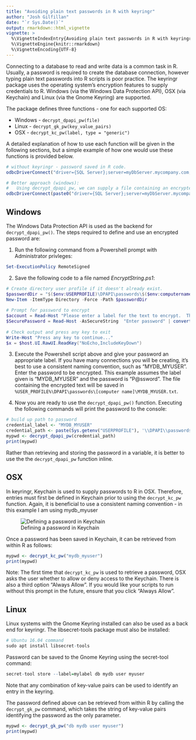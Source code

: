 ```yaml
---
title: "Avoiding plain text passwords in R with keyringr"
author: "Josh Gilfillan"
date: "`r Sys.Date()`"
output: rmarkdown::html_vignette
vignette: >
  %\VignetteIndexEntry{Avoiding plain text passwords in R with keyringr}
  %\VignetteEngine{knitr::rmarkdown}
  %\VignetteEncoding{UTF-8}
---
```


Connecting to a database to read and write data is a common task in R.  Usually, a password is required to create the database connection, however typing plain text passwords into R scripts is poor practice.  The keyringr package uses the operating system's encryption features to supply credentials to R.  Windows (via the Windows Data Protection API), OSX (via Keychain) and Linux (via the Gnome Keyring) are supported.

The package defines three functions - one for each supported OS:

  * Windows - `decrypt_dpapi_pw(file)`
  * Linux - `decrypt_gk_pw(key_value_pairs)`
  * OSX - `decrypt_kc_pw(label, type = "generic")`

A detailed explanation of how to use each function will be given in the following sections, but a simple example of how one would use these functions is provided below.

```r
# without keyringr - password saved in R code.
odbcDriverConnect("driver={SQL Server};server=myDbServer.mycompany.com;database=mydb;uid=myuser;pwd=P@ssw0rd")

# Better approach (windows):
#   Using decrypt_dpapi_pw, we can supply a file containing an encrypted string.
odbcDriverConnect(paste0("driver={SQL Server};server=myDbServer.mycompany.com;database=mydb;uid=myuser;pwd=", decrypt_dpapi_pw("myEncryptedPw.txt")))
```


## Windows
The Windows Data Protection API is used as the backend for `decrypt_dpapi_pw()`.  The steps required to define and use an encrypted password are:

  1.  Run the following command from a Powershell prompt with Administrator privleges:
    
```Powershell
Set-ExecutionPolicy RemoteSigned
```
  
  2. Save the following code to a file named _EncryptString.ps1_:
  
```Powershell
# Create directory user profile if it doesn't already exist.
$passwordDir = "$($env:USERPROFILE)\DPAPI\passwords\$($env:computername)"
New-Item -ItemType Directory -Force -Path $passwordDir
    
# Prompt for password to encrypt
$account = Read-Host "Please enter a label for the text to encrypt.  This will be how you refer to the password in R.  eg. MYDB_MYUSER"
$SecurePassword = Read-Host -AsSecureString  "Enter password" | convertfrom-securestring | out-file "$($passwordDir)\$($account).txt"
    
# Check output and press any key to exit
Write-Host "Press any key to continue..."
$x = $host.UI.RawUI.ReadKey("NoEcho,IncludeKeyDown")
```

  3. Execute the Powershell script above and give your password an appropriate label.  If you have many connections you will be creating, it's best to use a consistent naming convention, such as "MYDB_MYUSER".  Enter the password to be encrypted.  This example assumes the label given is "MYDB_MYUSER" and the password is "P@ssword".  The file containing the encrypted text will be saved in `%USER_PROFILE%\DPAPI\passwords\[computer name]\MYDB_MYUSER.txt`.

  4. Now you are ready to use the `decrypt_dpapi_pw()` function.  Executing the following commands will print the password to the console:
  
```r
# build up path to password
credential_label <- "MYDB_MYUSER"
credential_path <- paste(Sys.getenv("USERPROFILE"), '\\DPAPI\\passwords\\', Sys.info()["nodename"], '\\', credential_label, '.txt', sep="")
mypwd <- decrypt_dpapi_pw(credential_path)
print(mypwd)
```

Rather than retrieving and storing the password in a variable, it is better to use the the `decrypt_dpapi_pw` function inline.

## OSX
In keyringr, Keychain is used to supply passwords to R in OSX.  Therefore, entries must first be defined in Keychain prior to using the `decrypt_kc_pw` function.  Again, it is beneficial to use a consistent naming convention - in this example I am using mydb_myuser

![Defining a password in Keychain](kc_screenshot.png)

Once a password has been saved in Keychain, it can be retrieved from within R as follows:

```r
mypwd <- decrypt_kc_pw("mydb_myuser")
print(mypwd)
```

Note:  The first time that `decrypt_kc_pw` is used to retrieve a password, OSX asks the user whether to allow or deny access to the Keychain.  There is also a third option "Always Allow".  If you would like your scripts to run without this prompt in the future, ensure that you click "Always Allow".

## Linux
Linux systems with the Gnome Keyring installed can also be used as a back end for keyringr.  The libsecret-tools package must also be installed:

```r
# Ubuntu 16.04 command
sudo apt install libsecret-tools
```

Password can be saved to the Gnome Keyring using the secret-tool command:

```r
secret-tool store --label=mylabel db mydb user myuser
```

Note that any combination of key-value pairs can be used to identify an entry in the keyring.

The password defined above can be retrieved from within R by calling the `decrypt_gk_pw` command, which takes the string of key-value pairs identifying the password as the only parameter.

```r
mypwd <- decrypt_gk_pw("db mydb user myuser")
print(mypwd)
```
